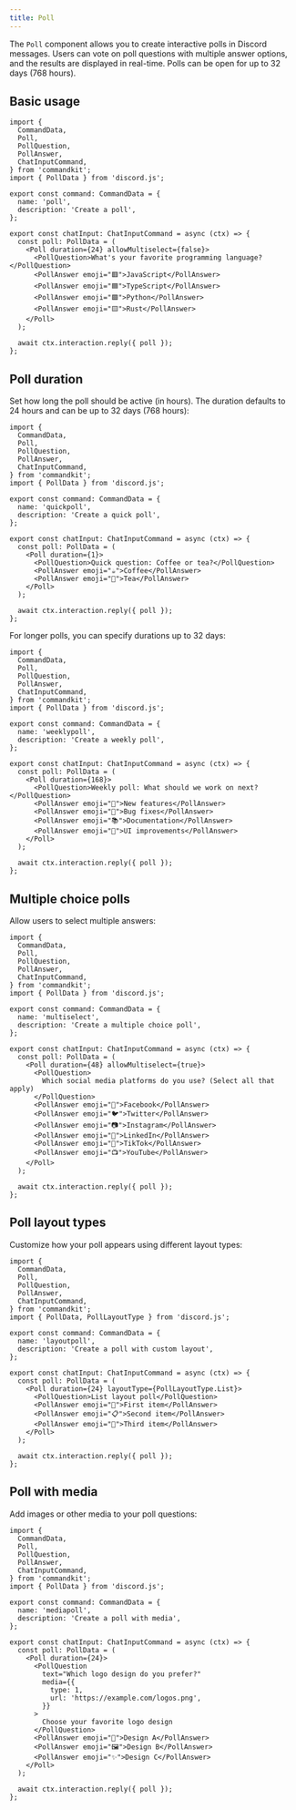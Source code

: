 ```yaml
---
title: Poll
---
```


The `Poll` component allows you to create interactive polls in Discord messages. Users can vote on poll questions with multiple answer options, and the results are displayed in real-time. Polls can be open for up to 32 days (768 hours).

## Basic usage

```tsx title="src/app/commands/poll-example.tsx"
import {
  CommandData,
  Poll,
  PollQuestion,
  PollAnswer,
  ChatInputCommand,
} from 'commandkit';
import { PollData } from 'discord.js';

export const command: CommandData = {
  name: 'poll',
  description: 'Create a poll',
};

export const chatInput: ChatInputCommand = async (ctx) => {
  const poll: PollData = (
    <Poll duration={24} allowMultiselect={false}>
      <PollQuestion>What's your favorite programming language?</PollQuestion>
      <PollAnswer emoji="🟥">JavaScript</PollAnswer>
      <PollAnswer emoji="🟦">TypeScript</PollAnswer>
      <PollAnswer emoji="🟩">Python</PollAnswer>
      <PollAnswer emoji="🟨">Rust</PollAnswer>
    </Poll>
  );

  await ctx.interaction.reply({ poll });
};
```

## Poll duration

Set how long the poll should be active (in hours). The duration defaults to 24 hours and can be up to 32 days (768 hours):

```tsx title="src/app/commands/poll-duration.tsx"
import {
  CommandData,
  Poll,
  PollQuestion,
  PollAnswer,
  ChatInputCommand,
} from 'commandkit';
import { PollData } from 'discord.js';

export const command: CommandData = {
  name: 'quickpoll',
  description: 'Create a quick poll',
};

export const chatInput: ChatInputCommand = async (ctx) => {
  const poll: PollData = (
    <Poll duration={1}>
      <PollQuestion>Quick question: Coffee or tea?</PollQuestion>
      <PollAnswer emoji="☕">Coffee</PollAnswer>
      <PollAnswer emoji="🍵">Tea</PollAnswer>
    </Poll>
  );

  await ctx.interaction.reply({ poll });
};
```

For longer polls, you can specify durations up to 32 days:

```tsx title="src/app/commands/long-poll.tsx"
import {
  CommandData,
  Poll,
  PollQuestion,
  PollAnswer,
  ChatInputCommand,
} from 'commandkit';
import { PollData } from 'discord.js';

export const command: CommandData = {
  name: 'weeklypoll',
  description: 'Create a weekly poll',
};

export const chatInput: ChatInputCommand = async (ctx) => {
  const poll: PollData = (
    <Poll duration={168}>
      <PollQuestion>Weekly poll: What should we work on next?</PollQuestion>
      <PollAnswer emoji="🚀">New features</PollAnswer>
      <PollAnswer emoji="🐛">Bug fixes</PollAnswer>
      <PollAnswer emoji="📚">Documentation</PollAnswer>
      <PollAnswer emoji="🎨">UI improvements</PollAnswer>
    </Poll>
  );

  await ctx.interaction.reply({ poll });
};
```

## Multiple choice polls

Allow users to select multiple answers:

```tsx title="src/app/commands/multiselect-poll.tsx"
import {
  CommandData,
  Poll,
  PollQuestion,
  PollAnswer,
  ChatInputCommand,
} from 'commandkit';
import { PollData } from 'discord.js';

export const command: CommandData = {
  name: 'multiselect',
  description: 'Create a multiple choice poll',
};

export const chatInput: ChatInputCommand = async (ctx) => {
  const poll: PollData = (
    <Poll duration={48} allowMultiselect={true}>
      <PollQuestion>
        Which social media platforms do you use? (Select all that apply)
      </PollQuestion>
      <PollAnswer emoji="📘">Facebook</PollAnswer>
      <PollAnswer emoji="🐦">Twitter</PollAnswer>
      <PollAnswer emoji="📷">Instagram</PollAnswer>
      <PollAnswer emoji="💼">LinkedIn</PollAnswer>
      <PollAnswer emoji="🎵">TikTok</PollAnswer>
      <PollAnswer emoji="📺">YouTube</PollAnswer>
    </Poll>
  );

  await ctx.interaction.reply({ poll });
};
```

## Poll layout types

Customize how your poll appears using different layout types:

```tsx title="src/app/commands/poll-layouts.tsx"
import {
  CommandData,
  Poll,
  PollQuestion,
  PollAnswer,
  ChatInputCommand,
} from 'commandkit';
import { PollData, PollLayoutType } from 'discord.js';

export const command: CommandData = {
  name: 'layoutpoll',
  description: 'Create a poll with custom layout',
};

export const chatInput: ChatInputCommand = async (ctx) => {
  const poll: PollData = (
    <Poll duration={24} layoutType={PollLayoutType.List}>
      <PollQuestion>List layout poll</PollQuestion>
      <PollAnswer emoji="📝">First item</PollAnswer>
      <PollAnswer emoji="📋">Second item</PollAnswer>
      <PollAnswer emoji="📄">Third item</PollAnswer>
    </Poll>
  );

  await ctx.interaction.reply({ poll });
};
```

## Poll with media

Add images or other media to your poll questions:

```tsx title="src/app/commands/media-poll.tsx"
import {
  CommandData,
  Poll,
  PollQuestion,
  PollAnswer,
  ChatInputCommand,
} from 'commandkit';
import { PollData } from 'discord.js';

export const command: CommandData = {
  name: 'mediapoll',
  description: 'Create a poll with media',
};

export const chatInput: ChatInputCommand = async (ctx) => {
  const poll: PollData = (
    <Poll duration={24}>
      <PollQuestion
        text="Which logo design do you prefer?"
        media={{
          type: 1,
          url: 'https://example.com/logos.png',
        }}
      >
        Choose your favorite logo design
      </PollQuestion>
      <PollAnswer emoji="🎨">Design A</PollAnswer>
      <PollAnswer emoji="🖼️">Design B</PollAnswer>
      <PollAnswer emoji="✨">Design C</PollAnswer>
    </Poll>
  );

  await ctx.interaction.reply({ poll });
};
```
